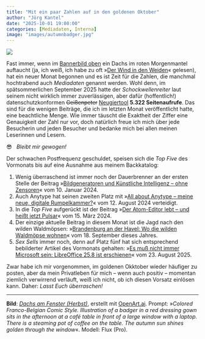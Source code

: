```yaml
---
title: "Mit ein paar Zahlen auf in den goldenen Oktober"
author: "Jörg Kantel"
date: "2025-10-01 19:00:00"
categories: [Mediadaten, Interna]
image: "images/autumnbadger.jpg"
---
```


[![](images/autumnbadger-b.jpg)](https://www.flickr.com/photos/schockwellenreiter/54758909774/)

Fast immer, wenn im [Bannerbild oben](https://www.flickr.com/photos/schockwellenreiter/54758909774/) ein Dachs im roten Morgenmantel auftaucht (ja, ich weiß, ich habe zu oft »[Der Wind in den Weiden](https://de.wikipedia.org/wiki/Der_Wind_in_den_Weiden)« gelesen), hat ein neuer Monat begonnen und es ist Zeit für die Zahlen, die manchmal hochtrabend auch *Mediadaten* genannt werden. Wohl denn, im spätsommerlichen September&nbsp;2025 hatte der *Schockwellenreiter* laut seinem nicht wirklich immer zuverlässigen, aber dafür (hoffentlich!) datenschutzkonformen ~~Geißenpeter~~ [Neugiertool](https://www.goatcounter.com/) **5.322 Seitenaufrufe**. Das sind für die wenigen Beiträge, die ich im letzten Monat veröffentlicht hatte, eine beachtliche Menge. Wie immer täuscht die Exaktheit der Ziffer eine Genauigkeit der Zahl nur vor, doch natürlich freue ich mich über jede Besucherin und jeden Besucher und bedanke mich bei allen meinen Leserinnen und Lesern.

😎 &nbsp; *Bleibt mir gewogen!*

Der schwachen Postfrequenz geschuldet, speisen sich die *Top Five* des Vormonats bis auf eine Ausnahme aus meinem Backkatalog:

1. Wenig überraschend ist immer noch der Dauerbrenner an der ersten Stelle der Beitrag »[Bildgeneratoren und Künstliche Intelligenz – ohne Zensoren](https://kantel.github.io/posts/2024011002_ki_ohne_zensor/)« vom 10. Januar 2024.
2. Auch Anytype hat seinen zweiten Platz mit »[All about Anytype – meine neue, digitale Rumpelkammer?](https://kantel.github.io/posts/2024081201_anytype/)« vom 12. August 2024 verteidigt.
3. In die *Top Five* aufgerückt ist der Beitrag »[Der Atom-Editor lebt – und heißt jetzt Pulsar](https://kantel.github.io/posts/2024031501_atom_wird_pulsar/)« vom 15. März 2024.
4. Der einzige aktuelle Beitrag in diesem Monat ist die Jagd nach den wilden Waldmöpsen: »[Brandenburg an der Havel: Wo die wilden Waldmöpse wohnen](https://kantel.github.io/posts/2025091801_waldmoepse/)« vom 18. September dieses Jahres.
5. *Sex Sells* immer noch, denn auf Platz fünf hat sich entsprechend bebilderter Artikel des Vormonats gehalten: »[Es muß nicht immer Microsoft sein: LibreOffice 25.8 ist erschienen](https://kantel.github.io/posts/2025082301_libreoffice_25_8/)« vom 23.&nbsp;August&nbsp;2025.

Zwar habe ich mir vorgenommen, im goldenen Okktober wieder häufiger zu posten, aber da mein Privatleben für mich -- wenn auch positiv -- momentan ziemlich verwirrend verläuft, weiß ich nicht, ob ich diesen Vorsatz einlösen kann. Daher: *Lasst Euch überraschen!*

---

**Bild**: *[Dachs am Fenster (Herbst)](https://www.flickr.com/photos/schockwellenreiter/54758909774/)*, erstellt mit [OpenArt.ai](https://openart.ai/home). Prompt: »*Colored Franco-Belgian Comic Style. Illustration of a badger in a red dressing gown sits in the afternoon at a café table in front of a large window with a laptop. There is a steaming pot of coffee on the table. The autumn sun shines golden through the window*«. Modell: Flux (Pro).